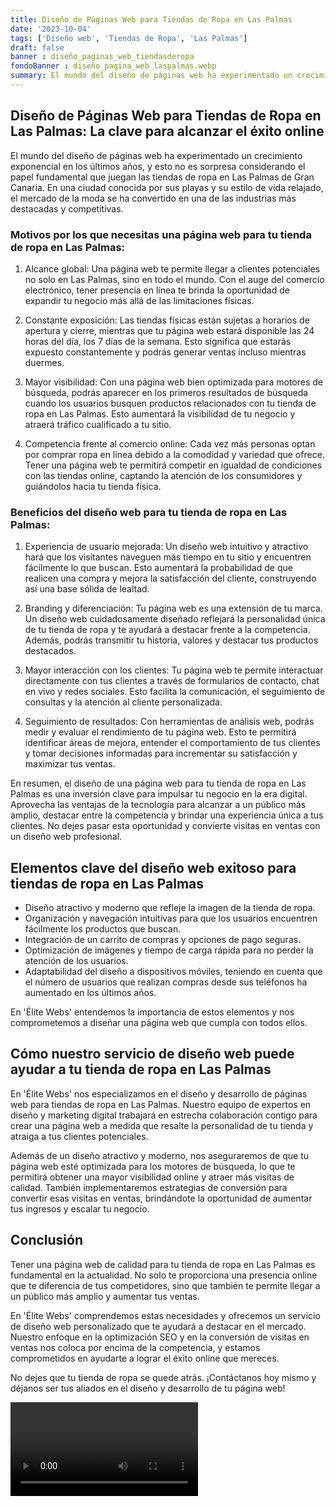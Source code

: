```yaml
---
title: Diseño de Páginas Web para Tiendas de Ropa en Las Palmas
date: '2023-10-04'
tags: ['Diseño web', 'Tiendas de Ropa', 'Las Palmas']
draft: false
banner : diseño_paginas_web_tiendasderopa
fondoBanner : diseño_pagina_web_laspalmas.webp
summary: El mundo del diseño de páginas web ha experimentado un crecimiento exponencial en los últimos años, y esto no es sorpresa considerando el papel fundamental que juegan las tiendas de ropa en Las Palmas de Gran Canaria. En una ciudad conocida por sus playas y su estilo de vida relajado, el mercado de la moda se ha convertido en una de las industrias más destacadas y competitivas.
---
```


## Diseño de Páginas Web para Tiendas de Ropa en Las Palmas: La clave para alcanzar el éxito online

El mundo del diseño de páginas web ha experimentado un crecimiento exponencial en los últimos años, y esto no es sorpresa considerando el papel fundamental que juegan las tiendas de ropa en Las Palmas de Gran Canaria. En una ciudad conocida por sus playas y su estilo de vida relajado, el mercado de la moda se ha convertido en una de las industrias más destacadas y competitivas.

### Motivos por los que necesitas una página web para tu tienda de ropa en Las Palmas:

1. Alcance global: Una página web te permite llegar a clientes potenciales no solo en Las Palmas, sino en todo el mundo. Con el auge del comercio electrónico, tener presencia en línea te brinda la oportunidad de expandir tu negocio más allá de las limitaciones físicas.

2. Constante exposición: Las tiendas físicas están sujetas a horarios de apertura y cierre, mientras que tu página web estará disponible las 24 horas del día, los 7 días de la semana. Esto significa que estarás expuesto constantemente y podrás generar ventas incluso mientras duermes.

3. Mayor visibilidad: Con una página web bien optimizada para motores de búsqueda, podrás aparecer en los primeros resultados de búsqueda cuando los usuarios busquen productos relacionados con tu tienda de ropa en Las Palmas. Esto aumentará la visibilidad de tu negocio y atraerá tráfico cualificado a tu sitio.

4. Competencia frente al comercio online: Cada vez más personas optan por comprar ropa en línea debido a la comodidad y variedad que ofrece. Tener una página web te permitirá competir en igualdad de condiciones con las tiendas online, captando la atención de los consumidores y guiándolos hacia tu tienda física.

### Beneficios del diseño web para tu tienda de ropa en Las Palmas:

1. Experiencia de usuario mejorada: Un diseño web intuitivo y atractivo hará que los visitantes naveguen más tiempo en tu sitio y encuentren fácilmente lo que buscan. Esto aumentará la probabilidad de que realicen una compra y mejora la satisfacción del cliente, construyendo así una base sólida de lealtad.

2. Branding y diferenciación: Tu página web es una extensión de tu marca. Un diseño web cuidadosamente diseñado reflejará la personalidad única de tu tienda de ropa y te ayudará a destacar frente a la competencia. Además, podrás transmitir tu historia, valores y destacar tus productos destacados.

3. Mayor interacción con los clientes: Tu página web te permite interactuar directamente con tus clientes a través de formularios de contacto, chat en vivo y redes sociales. Esto facilita la comunicación, el seguimiento de consultas y la atención al cliente personalizada.

4. Seguimiento de resultados: Con herramientas de análisis web, podrás medir y evaluar el rendimiento de tu página web. Esto te permitirá identificar áreas de mejora, entender el comportamiento de tus clientes y tomar decisiones informadas para incrementar su satisfacción y maximizar tus ventas.

En resumen, el diseño de una página web para tu tienda de ropa en Las Palmas es una inversión clave para impulsar tu negocio en la era digital. Aprovecha las ventajas de la tecnología para alcanzar a un público más amplio, destacar entre la competencia y brindar una experiencia única a tus clientes. No dejes pasar esta oportunidad y convierte visitas en ventas con un diseño web profesional.

<GifSeo />

<Cta />

## Elementos clave del diseño web exitoso para tiendas de ropa en Las Palmas

- Diseño atractivo y moderno que refleje la imagen de la tienda de ropa.
- Organización y navegación intuitivas para que los usuarios encuentren fácilmente los productos que buscan.
- Integración de un carrito de compras y opciones de pago seguras.
- Optimización de imágenes y tiempo de carga rápida para no perder la atención de los usuarios.
- Adaptabilidad del diseño a dispositivos móviles, teniendo en cuenta que el número de usuarios que realizan compras desde sus teléfonos ha aumentado en los últimos años.

En 'Élite Webs' entendemos la importancia de estos elementos y nos comprometemos a diseñar una página web que cumpla con todos ellos.

## Cómo nuestro servicio de diseño web puede ayudar a tu tienda de ropa en Las Palmas

En 'Élite Webs' nos especializamos en el diseño y desarrollo de páginas web para tiendas de ropa en Las Palmas. Nuestro equipo de expertos en diseño y marketing digital trabajará en estrecha colaboración contigo para crear una página web a medida que resalte la personalidad de tu tienda y atraiga a tus clientes potenciales.

Además de un diseño atractivo y moderno, nos aseguraremos de que tu página web esté optimizada para los motores de búsqueda, lo que te permitirá obtener una mayor visibilidad online y atraer más visitas de calidad. También implementaremos estrategias de conversión para convertir esas visitas en ventas, brindándote la oportunidad de aumentar tus ingresos y escalar tu negocio.

## Conclusión

Tener una página web de calidad para tu tienda de ropa en Las Palmas es fundamental en la actualidad. No solo te proporciona una presencia online que te diferencia de tus competidores, sino que también te permite llegar a un público más amplio y aumentar tus ventas.

En 'Élite Webs' comprendemos estas necesidades y ofrecemos un servicio de diseño web personalizado que te ayudará a destacar en el mercado. Nuestro enfoque en la optimización SEO y en la conversión de visitas en ventas nos coloca por encima de la competencia, y estamos comprometidos en ayudarte a lograr el éxito online que mereces.

No dejes que tu tienda de ropa se quede atrás. ¡Contáctanos hoy mismo y déjanos ser tus aliados en el diseño y desarrollo de tu página web!

<Video />

<CtaBot job='Tiendas de Ropa' city='Las Palmas'/>

<Gmaps query='Las Palmas+españa+maps' />